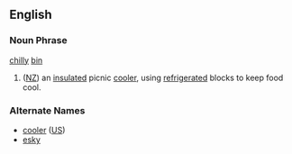 ==English==
===Noun Phrase===
[[chilly]] [[bin]]
# ([[NZ]]) an [[insulated]] picnic [[cooler]], using [[refrigerated]] blocks to keep food cool.
===Alternate Names===
*[[cooler]] ([[US]])
*[[esky]]